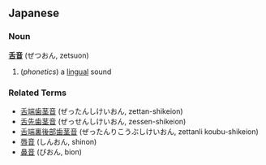 ==Japanese==
===Noun===
'''[[舌]][[音]]''' (ぜつおん, zetsuon)

#(''phonetics'') a [[lingual]] sound
===Related Terms===
*[[舌端歯茎音]] (ぜったんしけいおん, zettan-shikeion)
*[[舌先歯茎音]] (ぜっせんしけいおん, zessen-shikeion)
*[[舌端裏後部歯茎音]] (ぜったんりこうぶしけいおん, zettanli koubu-shikeion)
*[[唇音]] (しんおん, shinon)
*[[鼻音]] (びおん, bion)